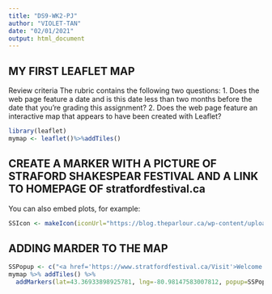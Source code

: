 ```yaml
---
title: "DS9-WK2-PJ"
author: "VIOLET-TAN"
date: "02/01/2021"
output: html_document
---
```



## MY FIRST LEAFLET MAP

Review criteria
The rubric contains the following two questions:
1.	Does the web page feature a date and is this date less than two months before the date that you're grading this assignment?
2.	Does the web page feature an interactive map that appears to have been created with Leaflet?


```r
library(leaflet)
mymap <- leaflet()%>%addTiles()
```

## CREATE A MARKER WITH A PICTURE OF STRAFORD SHAKESPEAR FESTIVAL AND A LINK TO HOMEPAGE OF stratfordfestival.ca

You can also embed plots, for example:

```r
SSIcon <- makeIcon(iconUrl="https://blog.theparlour.ca/wp-content/uploads/2017/07/festival-theatre.jpg", iconWidth=30*408/255, iconHeight=30,                        iconAnchorX=30*408/255/2,iconAnchorY=30/2)
```

## ADDING MARDER TO THE MAP
```r
SSPopup <- c("<a href='https://www.stratfordfestival.ca/Visit'>Welcome to Stratford Shakespear 2021-01-04<br><img src='https://blog.theparlour.ca/wp-content/uploads/2017/07/festival-theatre.jpg'width='240'height='130'alt='StratfordFestival'title='StratfordShakespearPlays'></a>")
mymap %>% addTiles() %>% 
  addMarkers(lat=43.36933898925781, lng=-80.98147583007812, popup=SSPopup)
```
